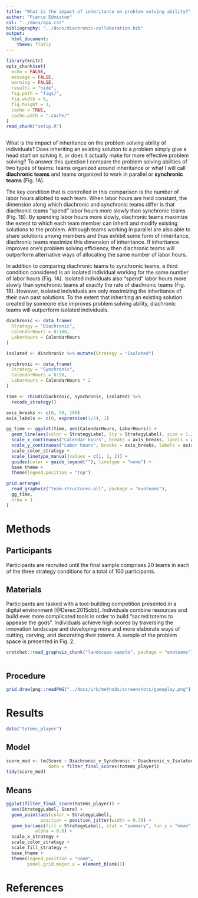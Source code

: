 ```yaml
---
title: "What is the impact of inheritance on problem solving ability?"
author: "Pierce Edmiston"
csl: "../docs/apa.csl"
bibliography: "../docs/diachronic-collaboration.bib"
output:
  html_document:
    theme: flatly
---
```


```r
library(knitr)
opts_chunk$set(
  echo = FALSE,
  message = FALSE,
  warning = FALSE,
  results = "hide",
  fig.path = "figs/",
  fig.width = 6,
  fig.height = 3,
  cache = TRUE,
  cache.path = ".cache/"
)
read_chunk("setup.R")
```

```r
```

What is the impact of inheritance on the problem solving ability of individuals? Does inheriting an existing solution to a problem simply give a head start on solving it, or does it actually make for more effective problem solving? To answer this question I compare the problem solving abilities of two types of teams: teams organized around inheritance or what I will call **diachronic teams** and teams organized to work in parallel or **synchronic teams** (Fig. 1A).

The key condition that is controlled in this comparison is the number of labor hours allotted to each team. When labor hours are held constant, the dimension along which diachronic and synchronic teams differ is that diachronic teams “spend” labor hours more slowly than synchronic teams (Fig. 1B). By spending labor hours more slowly, diachronic teams maximize the extent to which each team member can inherit and modify existing solutions to the problem. Although teams working in parallel are also able to share solutions among members and thus exhibit some form of inheritance, diachronic teams maximize this dimension of inheritance. If inheritance improves one’s problem solving efficiency, then diachronic teams will outperform alternative ways of allocating the same number of labor hours.

In addition to comparing diachronic teams to synchronic teams, a third condition considered is an isolated individual working for the same number of labor hours (Fig. 1A). Isolated individuals also “spend” labor hours more slowly than synchronic teams at exactly the rate of diachronic teams (Fig. 1B). However, isolated individuals are only maximizing the inheritance of their own past solutions. To the extent that inheriting an existing solution created by someone else improves problem solving ability, diachronic teams will outperform isolated individuals.

```r
diachronic <- data_frame(
  Strategy = "Diachronic",
  CalendarHours = 0:100,
  LaborHours = CalendarHours
)

isolated <- diachronic %>% mutate(Strategy = "Isolated")

synchronic <- data_frame(
  Strategy = "Synchronic",
  CalendarHours = 0:50,
  LaborHours = CalendarHours * 2
)

time <- rbind(diachronic, synchronic, isolated) %>%
  recode_strategy()

axis_breaks <- c(0, 50, 100)
axis_labels <- c(0, expression(1/2), 1)

gg_time <- ggplot(time, aes(CalendarHours, LaborHours)) +
  geom_line(aes(color = StrategyLabel, lty = StrategyLabel), size = 1.2) +
  scale_x_continuous("Calendar hours", breaks = axis_breaks, labels = axis_labels) +
  scale_y_continuous("Labor hours", breaks = axis_breaks, labels = axis_labels) +
  scale_color_strategy +
  scale_linetype_manual(values = c(1, 1, 2)) +
  guides(color = guide_legend(""), linetype = "none") +
  base_theme +
  theme(legend.position = "top")

grid.arrange(
  read_graphviz("team-structures-all", package = "evoteams"),
  gg_time,
  nrow = 1
)
```

# Methods

## Participants

Participants are recruited until the final sample comprises 20 teams in each of the three strategy conditions for a total of 100 participants.

## Materials

Participants are tasked with a tool-building competition presented in a digital environment [@Derex:2015cbb]. Individuals combine resources and build ever more complicated tools in order to build "sacred totems to appease the gods". Individuals achieve high scores by traversing the innovation landscape and developing more and more elaborate ways of cutting, carving, and decorating their totems. A sample of the problem space is presented in Fig. 2. 


```r
crotchet::read_graphviz_chunk("landscape-sample", package = "evoteams")
```

```r
```

## Procedure

```r
grid.draw(png::readPNG("../docs/irb/methods/screenshots/gameplay.png") %>% rasterGrob())
```

# Results

```r
data("totems_player")
```

## Model

```r
score_mod <- lm(Score ~ Diachronic_v_Synchronic + Diachronic_v_Isolated,
                data = filter_final_scores(totems_player))
tidy(score_mod)
```

## Means

```r
ggplot(filter_final_score(totems_player)) +
  aes(StrategyLabel, Score) +
  geom_point(aes(color = StrategyLabel),
             position = position_jitter(width = 0.3)) +
  geom_bar(aes(fill = StrategyLabel), stat = "summary", fun.y = "mean",
           alpha = 0.6) +
  scale_x_strategy +
  scale_color_strategy +
  scale_fill_strategy +
  base_theme +
  theme(legend.position = "none",
        panel.grid.major.x = element_blank())
```

# References